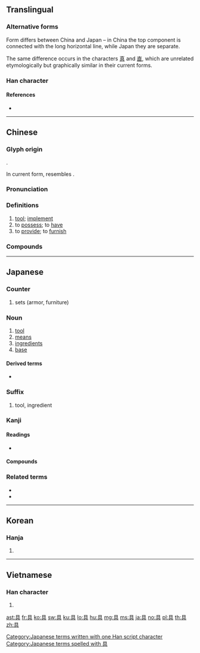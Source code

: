 {{also|真}}
==Translingual==
{{stroke order|strokes=8}}
{{ja-forms|具|具|具}}

===Alternative forms===
Form differs between China and Japan – in China the top component is connected with the long horizontal line, while Japan they are separate.

The same difference occurs in the characters [[真]] and [[直]], which are unrelated etymologically but graphically similar in their current forms.

===Han character===
{{Han char|rn=12|rad=八|as=06|sn=8|four=60801|canj=BMMC|ids=⿳目一八 <small>(J)</small>,⿱⿻且一八 <small>(GTKV)</small>}}

====References====
* {{Han ref|kx=0128.010|dkj=01473|dj=0286.110|hdz=10246.040|uh=5177|ud=20855|bh=A8E3|bd=43235}}

----

==Chinese==
{{zh-forms}}

===Glyph origin===
{{Han etym}}
{{Han compound|貝|t1=shell, money|廾|t2=two hands|ls=ic}}.

In current form, resembles {{Han compound|目|兀}}.

===Pronunciation===
{{zh-pron
|m=jù
|c=geoi6
|h=pfs=khî/khí/khi
|h_note=khî - vernacular; khí - literary
|md=gê̤ṳ
|mn=khū/kū
|mn_note=khū - vernacular; kū - literary
|mn-t=gu6
|w=2jy
|mc=y
|oc=y
|ma=y
|cat=n,v
}}

===Definitions===
{{zh-hanzi}}

# [[tool]]; [[implement]]
# to [[possess]]; to [[have]]
# to [[provide]]; to [[furnish]]

===Compounds===
{{zh-der|不具|不具之人|不具名|交通工具|假面具|免洗餐具|具保|具備|具名|具壽|具官|具慶|具戒|具文|具有|具然|具爾|具狀|具獄|具眼|具瞻|具結|具臣|具舉|具草|具象|具足戒|具陳|具領|具體|具體化|具體名詞|具體而微|兼具|冥具|凶具|刀具|刑具|別具一格|別具匠心|別具慧眼|別具爐錘|別具肺腸|別具隻眼|募資工具|匠心獨具|十相具足|口具|另具匠心|名正具|問事獄具|喪具|器具|坐具|填充玩具|夾具|完具|家具|寒具|寢具|工具|工具工程|工具書|工具機|工具鋼|廚具|形同具文|徒具|性具|慧眼獨具|戒具|戰具|戲具|才具|拜具|擬具|教具|文具|明式家具|服具|槥具|模具|模型玩具|機具|治具|漁具|濟勝之具|火具|炊具|煙具|照明器具|燈具|獨具一格|獨具匠心|獨具慧眼|獨具隻眼|獵具|玩具|生產工具|用具|畫具|百福具臻|眾目具瞻|視同具文|繪具|耕具|聲控玩具|胎具|臥具|茗具|茶具|草具|草具之陳|薄具|賭具|農具|運輸工具|道具|都市家具|量具|釣具|錨具|防毒面具|防護面具|陽具|隻眼獨具|雨具|電動玩具|面具|食具|餐具|龍具}}

----

==Japanese==

===Counter===
{{ja-pos|ぐ|counter}}

# sets (armor, furniture)

===Noun===
{{ja-noun|ぐ}}

# [[tool]]
# [[means]]
# [[ingredients]]
# [[base]]

====Derived terms====
* {{l|ja|留め具}}

===Suffix===
{{ja-pos|ぐ|suffix}}

# tool, ingredient

===Kanji===
{{ja-kanji|grade=3|rs=八06}}

====Readings====
* {{ja-readings|goon=[[ぐ]] ([[gu]])|kanon=[[く]] ([[ku]])|kun=[[そなえる]] ([[具える]], [[sonaeru]]), [[そなえ]] ([[具え]], [[sonae]]), [[つぶさに]] ([[具に]], [[tsubusani]])}}

====Compounds====
{{der5
| {{ja-l|雨具}}
| {{ja-l|淫具}}
| {{ja-l|運動具}}
| {{ja-l|絵具}}
| {{ja-l|玩具}}
| {{ja-l|家具}}
| {{ja-l|不具}}
| {{ja-l|金具}}
| {{ja-l|革具}}
| {{ja-l|機具}}
| {{ja-l|器具}}
| {{ja-l|弓具}}
| {{ja-l|救命具}}
| {{ja-l|兇具}}, {{ja-l|凶具}}
| {{ja-l|教具}}
| {{ja-l|漁具}}
| {{ja-l|敬具}}
| {{ja-l|刑具}}
| {{ja-l|耕具}}
| {{ja-l|香具}}
| {{ja-l|校具}}
| {{ja-l|工具}}
| {{ja-l|拷問具}}
| {{ja-l|祭具}}
| {{ja-l|索具}}
| {{ja-l|蚕具}}
| {{ja-l|寝具}}
| {{ja-l|治具}}
| {{ja-l|船具}}
| {{ja-l|装具}}
| {{ja-l|喪具}}
| {{ja-l|葬具}}
| {{ja-l|装身具}}
| {{ja-l|建具}}
| {{ja-l|綱具}}
| {{ja-l|道具}}
| {{ja-l|忍具}}
| {{ja-l|農具}}
| {{ja-l|拝具}}
| {{ja-l|馬具}}
| {{ja-l|筆記具}}
| {{ja-l|表具}}
| {{ja-l|武具}}
| {{ja-l|武装具}}
| {{ja-l|仏具}}
| {{ja-l|文具}}
| {{ja-l|文房具}}
| {{ja-l|法具}}
| {{ja-l|防寒具}}
| {{ja-l|防具}}
| {{ja-l|民具}}
| {{ja-l|夜具}}
| {{ja-l|要具}}
| {{ja-l|用具}}
| {{ja-l|猟具}}
| {{ja-l|具案}}
| {{ja-l|具眼}}
| {{ja-l|具現}}
| {{ja-l|具合}}
| {{ja-l|彫刻具座}}
| {{ja-l|具象}}
| {{ja-l|具申}}
| {{ja-l|具足}}
| {{ja-l|具体}}
| {{ja-l|具陳}}
| {{ja-l|具備}}
| {{ja-l|具有}}
| {{ja-l|具志堅}}
}}

===Related terms===
* {{l|ja|具する}}
* {{l|ja|具わる}}

[[Category:Japanese terms written with one Han script character]]
[[Category:Japanese terms spelled with 具]]

----

==Korean==

===Hanja===
{{ko-hanja|hangeul=구|mr=ku|eumhun=[[갖추다|갖출]]|ehrv=gatchuda|ehmr=katch'uda|ehy=kacchwuta}}

# {{defn|lang=ko|sort=八06}}

----

==Vietnamese==

===Han character===
{{vi-hantu|[[cụ]], [[cỗ]], [[gỗ]]|rs=八06}}

# {{defn|lang=vi|sort=八06}}

[[ast:具]]
[[fr:具]]
[[ko:具]]
[[sw:具]]
[[ku:具]]
[[lo:具]]
[[hu:具]]
[[mg:具]]
[[ms:具]]
[[ja:具]]
[[no:具]]
[[pl:具]]
[[th:具]]
[[zh:具]]